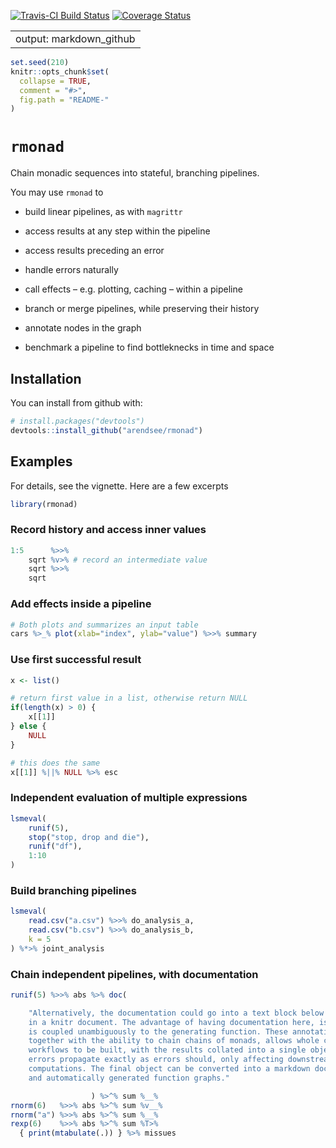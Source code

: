 [![Travis-CI Build Status](https://travis-ci.org/arendsee/rmonad.svg?branch=master)](https://travis-ci.org/arendsee/rmonad)
[![Coverage Status](https://img.shields.io/codecov/c/github/arendsee/rmonad/master.svg)](https://codecov.io/github/arendsee/rmonad?branch=master)

---
output: markdown_github 
---

<!-- README.md is generated from README.Rmd. Please edit that file -->


```r
set.seed(210)
knitr::opts_chunk$set(
  collapse = TRUE,
  comment = "#>",
  fig.path = "README-"
)
```

# `rmonad`

Chain monadic sequences into stateful, branching pipelines.

You may use `rmonad` to

 * build linear pipelines, as with `magrittr`

 * access results at any step within the pipeline

 * access results preceding an error

 * handle errors naturally

 * call effects -- e.g. plotting, caching -- within a pipeline

 * branch or merge pipelines, while preserving their history

 * annotate nodes in the graph

 * benchmark a pipeline to find bottleknecks in time and space 


## Installation

You can install from github with:

```r
# install.packages("devtools")
devtools::install_github("arendsee/rmonad")
```

## Examples

For details, see the vignette. Here are a few excerpts

```r
library(rmonad)
```


### Record history and access inner values

```r
1:5      %>>%
    sqrt %v>% # record an intermediate value
    sqrt %>>%
    sqrt
```


### Add effects inside a pipeline

```r
# Both plots and summarizes an input table
cars %>_% plot(xlab="index", ylab="value") %>>% summary
```


### Use first successful result

```r
x <- list()

# return first value in a list, otherwise return NULL
if(length(x) > 0) {
    x[[1]]
} else {
    NULL
}

# this does the same
x[[1]] %||% NULL %>% esc
```


### Independent evaluation of multiple expressions

```r
lsmeval(
    runif(5),
    stop("stop, drop and die"),
    runif("df"),
    1:10
)
```


### Build branching pipelines

```r
lsmeval(
    read.csv("a.csv") %>>% do_analysis_a,
    read.csv("b.csv") %>>% do_analysis_b,
    k = 5
) %*>% joint_analysis
```


### Chain independent pipelines, with documentation

```r
runif(5) %>>% abs %>% doc(

    "Alternatively, the documentation could go into a text block below the code
    in a knitr document. The advantage of having documentation here, is that it
    is coupled unambiguously to the generating function. These annotations,
    together with the ability to chain chains of monads, allows whole complex
    workflows to be built, with the results collated into a single object. All
    errors propagate exactly as errors should, only affecting downstream
    computations. The final object can be converted into a markdown document
    and automatically generated function graphs."

                  ) %>^% sum %__%
rnorm(6)   %>>% abs %>^% sum %v__%
rnorm("a") %>>% abs %>^% sum %__%
rexp(6)    %>>% abs %>^% sum %T>%
  { print(mtabulate(.)) } %>% missues
```
